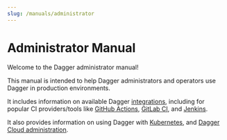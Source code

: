 ```yaml
---
slug: /manuals/administrator
---
```


# Administrator Manual

Welcome to the Dagger administrator manual!

This manual is intended to help Dagger administrators and operators use Dagger in production environments.

It includes information on available Dagger [integrations](./integrations/index.mdx), including for popular CI providers/tools like [GitHub Actions](./integrations/642920-github-actions.mdx), [GitLab CI](./integrations/734201-gitlab.mdx), and [Jenkins](./integrations/322019-jenkins.mdx).

It also provides information on using Dagger with [Kubernetes](./integrations/104820-kubernetes.mdx), and [Dagger Cloud administration](./cloud/index.mdx).
